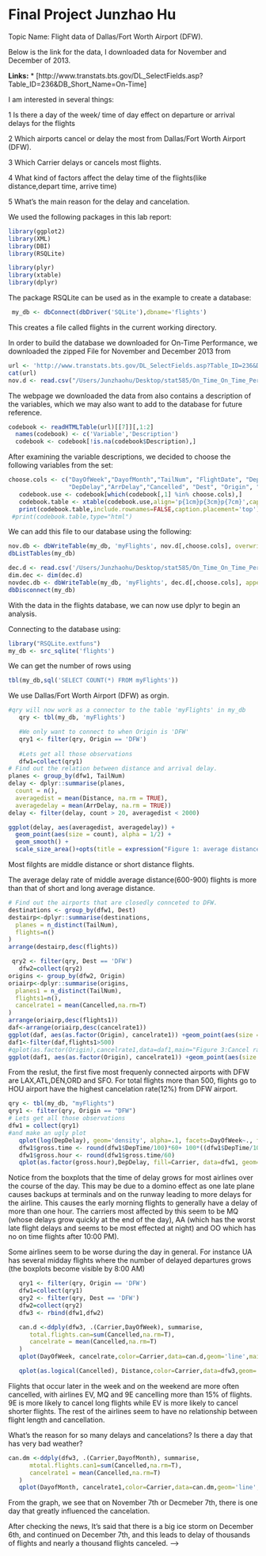 Final Project  Junzhao Hu
========================================================
Topic Name: Flight data of Dallas/Fort Worth Airport (DFW).

Below is the link for the data, I downloaded data for  November and December of 2013.


**Links:**
* [http://www.transtats.bts.gov/DL_SelectFields.asp?Table_ID=236&DB_Short_Name=On-Time]


I am interested in several things:

1 Is there a day of the week/ time of day effect on departure or arrival delays for the flights

2 Which airports cancel or delay the most from Dallas/Fort Worth Airport (DFW).

3 Which Carrier delays or cancels most flights.

4 What kind of factors affect the delay time of the flights(like distance,depart time, arrive time)

5 What's the main reason for the delay and cancelation.



We used the following packages in this lab report:
```r
library(ggplot2)
library(XML)
library(DBI)
library(RSQLite)

library(plyr)
library(xtable)
library(dplyr)
```

The package RSQLite can be used as in the example to create a database:

```r
 my_db <- dbConnect(dbDriver('SQLite'),dbname='flights')
```
This creates a file called flights in the current working directory.


In order to build the database we downloaded for On-Time Performance,
we downloaded the zipped File for November and December 2013 from

```r
url <- 'http://www.transtats.bts.gov/DL_SelectFields.asp?Table_ID=236&DB_Short_Name=On-Time'
cat(url)
nov.d <- read.csv("/Users/Junzhaohu/Desktop/stat585/On_Time_On_Time_Performance_2013_11/11.csv")
```

The webpage we downloaded the data from also contains a 
description of the variables, which we may also want to add to the database for 
future reference.
```r
codebook <- readHTMLTable(url)[[7]][,1:2]
  names(codebook) <- c('Variable','Description')
  codebook <- codebook[!is.na(codebook$Description),]
```
After examining the variable descriptions, we decided to 
choose the following variables from the set:
```r
choose.cols <- c("DayOfWeek","DayofMonth","TailNum", "FlightDate", "DepTime","Carrier", 
                 "DepDelay","ArrDelay","Cancelled", "Dest", "Origin", "Distance")
   codebook.use <- codebook[which(codebook[,1] %in% choose.cols),]
   codebook.table <- xtable(codebook.use,align='p{1cm}p{3cm}p{7cm}',caption='Description of Table Columns')
   print(codebook.table,include.rownames=FALSE,caption.placement='top')
 #print(codebook.table,type="html")
```
We can add this file to our database using the following:
```r
nov.db <- dbWriteTable(my_db, 'myFlights', nov.d[,choose.cols], overwrite=TRUE)
dbListTables(my_db)
```
```r
dec.d <- read.csv('/Users/Junzhaohu/Desktop/stat585/On_Time_On_Time_Performance_2013_12/12.csv')
dim.dec <- dim(dec.d)
novdec.db <- dbWriteTable(my_db, 'myFlights', dec.d[,choose.cols], append=TRUE)
dbDisconnect(my_db)
```

With the data in the flights database, we can now use dplyr to 
begin an analysis.

Connecting to the database using:

```r
library("RSQLite.extfuns")
my_db <- src_sqlite('flights')
```
We can get the number of rows using 
```r
tbl(my_db,sql('SELECT COUNT(*) FROM myFlights'))
```
We use Dallas/Fort Worth Airport (DFW) as orgin. 
```r
#qry will now work as a connector to the table 'myFlights' in my_db
   qry <- tbl(my_db, 'myFlights')

   #We only want to connect to when Origin is 'DFW'
   qry1 <- filter(qry, Origin == 'DFW')
   
   #Lets get all those observations
   dfw1=collect(qry1)
# Find out the relation between distance and arrival delay.
planes <- group_by(dfw1, TailNum)
delay <- dplyr::summarise(planes,
  count = n(),
  averagedist = mean(Distance, na.rm = TRUE),
  averagedelay = mean(ArrDelay, na.rm = TRUE))
delay <- filter(delay, count > 20, averagedist < 2000)

ggplot(delay, aes(averagedist, averagedelay)) +
  geom_point(aes(size = count), alpha = 1/2) +
  geom_smooth() +
  scale_size_area()+opts(title = expression("Figure 1: average distance vs average delay"))
```
Most filghts are middle distance or short distance flights.

The average delay rate of middle average distance(600-900) flights is more than that of short and long average distance.

```r
# Find out the airports that are closedly connceted to DFW.
destinations <- group_by(dfw1, Dest)
destairp<-dplyr::summarise(destinations,
  planes = n_distinct(TailNum),
  flights=n()
)
arrange(destairp,desc(flights))

 qry2 <- filter(qry, Dest == 'DFW')
   dfw2=collect(qry2)
origins <- group_by(dfw2, Origin)
oriairp<-dplyr::summarise(origins,
  planes1 = n_distinct(TailNum),
  flights1=n(),
  cancelrate1 = mean(Cancelled,na.rm=T)
)
arrange(oriairp,desc(flights1))
daf<-arrange(oriairp,desc(cancelrate1))
ggplot(daf, aes(as.factor(Origin), cancelrate1)) +geom_point(aes(size = flights1), alpha = 0.8)+opts(title = expression("Figure 2: Cancel rate of origin airport to DFW"))
daf1<-filter(daf,flights1>500)
#qplot(as.factor(Origin),cancelrate1,data=daf1,main="Figure 3:Cancel rate of close dest airport from DFW ")
ggplot(daf1, aes(as.factor(Origin), cancelrate1)) +geom_point(aes(size = flights1), alpha = 1)+opts(title = expression("Figure 3: Cancel rate of dest airport from DFW"))
```
From the reslut, the first five most frequenly connected airports with DFW are LAX,ATL,DEN,ORD and SFO.
For total flights more than 500, flights go to HOU airport have the highest cancelation rate(12%) from DFW airport.
```r
qry <- tbl(my_db, "myFlights")
qry1 <- filter(qry, Origin == "DFW")
# Lets get all those observations
dfw1 = collect(qry1)
#and make an ugly plot
   qplot(log(DepDelay), geom='density', alpha=.1, facets=DayOfWeek~., fill=as.factor(DayOfWeek), data = dfw1[which(dfw1$DepDelay > 0),],main="Figure 4: Density plot")
   dfw1$gross.time <- round(dfw1$DepTime/100)*60+ 100*((dfw1$DepTime/100)-round(dfw1$DepTime/100)) 
   dfw1$gross.hour <- round(dfw1$gross.time/60)
   qplot(as.factor(gross.hour),DepDelay, fill=Carrier, data=dfw1, geom='boxplot',main="Figure 5: time VS departure delay")+facet_wrap(~Carrier)
```

Notice from the boxplots that the time of delay grows for 
most airlines over the course
of the day. This may be due to a domino effect as one late 
plane causes backups at terminals
and on the runway leading to more delays for the airline.
This causes the early morning flights to generally have a delay of more than one hour.
The carriers most affected by this seem to be MQ (whose delays grow quickly at the end of the day),
AA (which has the worst late flight delays and seems to be most effected at night)
and OO which has no on time flights after 10:00 PM).

Some airlines seem to be worse during the day in general. For instance UA has 
several midday flights where the number of delayed departures grows (the boxplots 
become visible by 8:00 AM) 
```r
   qry1 <- filter(qry, Origin == 'DFW')
   dfw1=collect(qry1)
   qry2 <- filter(qry, Dest == 'DFW')
   dfw2=collect(qry2)
   dfw3 <- rbind(dfw1,dfw2)

   can.d <-ddply(dfw3, .(Carrier,DayOfWeek), summarise,
      total.flights.can=sum(Cancelled,na.rm=T),
      cancelrate = mean(Cancelled,na.rm=T)
   )
   qplot(DayOfWeek, cancelrate,color=Carrier,data=can.d,geom='line',main="Figure 6: carrier VS cancel rate")+facet_wrap(~Carrier)

   qplot(as.logical(Cancelled), Distance,color=Carrier,data=dfw3,geom='boxplot',main="Figure 7: relation between cancelation and flight distance") + facet_wrap(~Carrier)
```
Flights that occur later in the week and on the weekend are more often cancelled,
with airlines EV, MQ and 9E cancelling more than 15% of flights. 9E is more likely to cancel 
long flights while EV is more likely to cancel shorter flights. The rest of the 
airlines seem to have no relationship between flight length and cancellation.

What's the reason for so many delays and cancelations? Is there a day that has very bad weather?
```r
can.dm <-ddply(dfw3, .(Carrier,DayofMonth), summarise,
      mtotal.flights.can1=sum(Cancelled,na.rm=T),
      cancelrate1 = mean(Cancelled,na.rm=T)
   )
   qplot(DayofMonth, cancelrate1,color=Carrier,data=can.dm,geom='line',main="Figure 8: carrier VS cancel rate")+facet_wrap(~Carrier)
```
From the graph, we see that on November 7th or Decmeber 7th, there is one day that greatly influenced the cancelation.

After checking the news, It's said that there is a big ice storm on December 6th, and continued on December 7th, and this leads to delay of thousands of flights and nearly a thousand flights canceled.
 -->